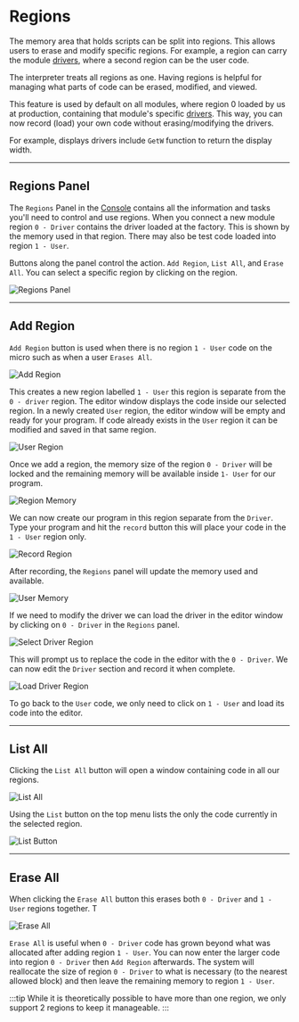 # Regions


The memory area that holds scripts can be split into regions. This allows users to erase and modify specific regions. For example, a region can carry the module [drivers](./drivers), where a second region can be the user code.

The interpreter treats all regions as one. Having regions is helpful for managing what parts of code can be erased,  modified, and viewed.

This feature is used by default on all modules, where region 0 loaded by us at production, containing that module's specific [drivers](./drivers). This way, you can now record (load) your own code without erasing/modifying the drivers.
 
For example, displays drivers include `GetW` function to return the display width.

---
## Regions Panel

The `Regions` Panel in the [Console](../console.mdx) contains all the information and tasks you'll need to control and use regions. When you connect a new module region `0 - Driver` contains the driver loaded at the factory. This is shown by the memory used in that region. There may also be test code loaded into region `1 - User`. 

Buttons along the panel control the action. `Add Region`, `List All`, and `Erase All`. You can select a specific region by clicking on the region. 

![Regions Panel](pathname:///img/console-regions-panel.png)

---

## Add Region

`Add Region` button is used when there is no region `1 - User` code on the micro such as when a user `Erases All`. 

![Add Region](pathname:///img/console-add-region.png)

This creates a new region labelled `1 - User` this region is separate from the `0 - driver` region.
The editor window displays the code inside our selected region. In a newly created `User` region, the editor window will be empty and ready for your program. If code already exists in the `User` region it can be modified and saved in that same region. 

![User Region](pathname:///img/console-user-region.png)

Once we add a region, the memory size of the region `0 - Driver` will be locked and the remaining memory will be available inside `1- User` for our program.  

![Region Memory](pathname:///img/regions-memory.png)

We can now create our program in this region separate from the `Driver`. Type your program and hit the `record` button this will place your code in the `1 - User` region only. 
 

![Record Region](pathname:///img/console-record-region.png)

After recording, the `Regions` panel will update the memory used and available. 

![User Memory](pathname:///img/user-memory.png)

If we need to modify the driver we can load the driver in the editor window by clicking on `0 - Driver` in the `Regions` panel.

![Select Driver Region](pathname:///img/select-driver-region.png)


This will prompt us to replace the code in the editor with the `0 - Driver`. We can now edit the `Driver` section and record it when complete. 

![Load Driver Region](pathname:///img/load-driver-region.png)

 To go back to the `User` code, we only need to click on `1 - User` and load its code into the editor.

---
## List All

Clicking the `List All` button will open a window containing code in all our regions.


![List All](pathname:///img/regions-list-all.png)

Using the `List` button on the top menu lists the only the code currently in the selected region. 

![List Button](pathname:///img/due-list.png)



---

## Erase All

When clicking the `Erase All` button this erases both `0 - Driver` and `1 - User` regions together. T

![Erase All](pathname:///img/erase-all.png)

 `Erase All` is useful when `0 - Driver` code has grown beyond what was allocated after adding region `1 - User`. You can now enter the larger code into region `0 - Driver` then `Add Region` afterwards. The system will reallocate the size of region `0 - Driver` to what is necessary (to the nearest allowed block) and then leave the remaining memory to region `1 - User`.

 :::tip
 While it is theoretically possible to have more than one region, we only support 2 regions to keep it manageable.
 :::
